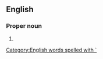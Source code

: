 ==English==

===Proper noun===
{{en-proper noun}}

# {{alternative spelling of|[[Hawaii]]}}

[[Category:English words spelled with `]]